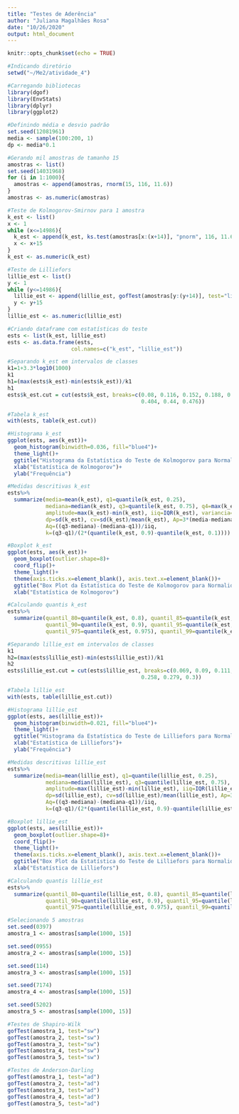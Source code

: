 ---
title: "Testes de Aderência"
author: "Juliana Magalhães Rosa"
date: "10/26/2020"
output: html_document
---

```{r setup, include=FALSE}
knitr::opts_chunk$set(echo = TRUE)
```

```{r}
#Indicando diretório
setwd("~/Me2/atividade_4")
```

```{r}
#Carregando bibliotecas
library(dgof)
library(EnvStats)
library(dplyr)
library(ggplot2)
```

```{r}
#Definindo média e desvio padrão
set.seed(12081961)
media <- sample(100:200, 1)
dp <- media*0.1
```

```{r}
#Gerando mil amostras de tamanho 15
amostras <- list()
set.seed(14031968)
for (i in 1:1000){
  amostras <- append(amostras, rnorm(15, 116, 11.6))
}
amostras <- as.numeric(amostras)
```

```{r}
#Teste de Kolmogorov-Smirnov para 1 amostra
k_est <- list()
x <- 1
while (x<=14986){
  k_est <- append(k_est, ks.test(amostras[x:(x+14)], "pnorm", 116, 11.6)[1])
  x <- x+15
}
k_est <- as.numeric(k_est)
```

```{r}
#Teste de Lilliefors
lillie_est <- list()
y <- 1
while (y<=14986){
  lillie_est <- append(lillie_est, gofTest(amostras[y:(y+14)], test="lillie")[6])
  y <- y+15
}
lillie_est <- as.numeric(lillie_est)
```

```{r}
#Criando dataframe com estatísticas do teste
ests <- list(k_est, lillie_est)
ests <- as.data.frame(ests, 
                    col.names=c("k_est", "lillie_est"))
```

```{r}
#Separando k_est em intervalos de classes
k1=1+3.3*log10(1000)
k1
h1=(max(ests$k_est)-min(ests$k_est))/k1
h1
ests$k_est.cut = cut(ests$k_est, breaks=c(0.08, 0.116, 0.152, 0.188, 0.224, 0.26, 0.296, 0.332, 0.368,
                                          0.404, 0.44, 0.476))
```

```{r}
#Tabela k_est
with(ests, table(k_est.cut))
```

```{r}
#Histograma k_est
ggplot(ests, aes(k_est))+
  geom_histogram(binwidth=0.036, fill="blue4")+
  theme_light()+
  ggtitle("Histograma da Estatística do Teste de Kolmogorov para Normalidade")+
  xlab("Estatística de Kolmogorov")+
  ylab("Frequência")
```

```{r}
#Medidas descritivas k_est
ests%>%
  summarize(media=mean(k_est), q1=quantile(k_est, 0.25),
            mediana=median(k_est), q3=quantile(k_est, 0.75), q4=max(k_est),
            amplitude=max(k_est)-min(k_est), iiq=IQR(k_est), variancia=var(k_est),
            dp=sd(k_est), cv=sd(k_est)/mean(k_est), Ap=3*(media-mediana)/dp,
            Aq=((q3-mediana)-(mediana-q1))/iiq,
            k=(q3-q1)/(2*(quantile(k_est, 0.9)-quantile(k_est, 0.1))))
```

```{r}
#Boxplot k_est
ggplot(ests, aes(k_est))+
  geom_boxplot(outlier.shape=8)+
  coord_flip()+
  theme_light()+
  theme(axis.ticks.x=element_blank(), axis.text.x=element_blank())+
  ggtitle("Box Plot da Estatística do Teste de Kolmogorov para Normalidade")+
  xlab("Estatística de Kolmogorov")
```

```{r}
#Calculando quantis k_est
ests%>%
  summarize(quantil_80=quantile(k_est, 0.8), quantil_85=quantile(k_est, 0.85),
            quantil_90=quantile(k_est, 0.9), quantil_95=quantile(k_est, 0.95),
            quantil_975=quantile(k_est, 0.975), quantil_99=quantile(k_est, 0.99))
```

```{r}
#Separando lillie_est em intervalos de classes
k1
h2=(max(ests$lillie_est)-min(ests$lillie_est))/k1
h2
ests$lillie_est.cut = cut(ests$lillie_est, breaks=c(0.069, 0.09, 0.111, 0.132, 0.153, 0.174, 0.195, 0.216, 0.237,
                                          0.258, 0.279, 0.3))
```

```{r}
#Tabela lillie_est
with(ests, table(lillie_est.cut))
```

```{r}
#Histograma lillie_est
ggplot(ests, aes(lillie_est))+
  geom_histogram(binwidth=0.021, fill="blue4")+
  theme_light()+
  ggtitle("Histograma da Estatística do Teste de Lilliefors para Normalidade")+
  xlab("Estatística de Lilliefors")+
  ylab("Frequência")
```

```{r}
#Medidas descritivas lillie_est
ests%>%
  summarize(media=mean(lillie_est), q1=quantile(lillie_est, 0.25),
            mediana=median(lillie_est), q3=quantile(lillie_est, 0.75), q4=max(lillie_est),
            amplitude=max(lillie_est)-min(lillie_est), iiq=IQR(lillie_est), variancia=var(lillie_est),
            dp=sd(lillie_est), cv=sd(lillie_est)/mean(lillie_est), Ap=3*(media-mediana)/dp,
            Aq=((q3-mediana)-(mediana-q1))/iiq,
            k=(q3-q1)/(2*(quantile(lillie_est, 0.9)-quantile(lillie_est, 0.1))))
```

```{r}
#Boxplot lillie_est
ggplot(ests, aes(lillie_est))+
  geom_boxplot(outlier.shape=8)+
  coord_flip()+
  theme_light()+
  theme(axis.ticks.x=element_blank(), axis.text.x=element_blank())+
  ggtitle("Box Plot da Estatística do Teste de Lilliefors para Normalidade")+
  xlab("Estatística de Lilliefors")
```

```{r}
#Calculando quantis lillie_est
ests%>%
  summarize(quantil_80=quantile(lillie_est, 0.8), quantil_85=quantile(lillie_est, 0.85),
            quantil_90=quantile(lillie_est, 0.9), quantil_95=quantile(lillie_est, 0.95),
            quantil_975=quantile(lillie_est, 0.975), quantil_99=quantile(lillie_est, 0.99))
```

```{r}
#Selecionando 5 amostras
set.seed(0397)
amostra_1 <- amostras[sample(1000, 15)]

set.seed(0955)
amostra_2 <- amostras[sample(1000, 15)]

set.seed(114)
amostra_3 <- amostras[sample(1000, 15)]

set.seed(7174)
amostra_4 <- amostras[sample(1000, 15)]

set.seed(5202)
amostra_5 <- amostras[sample(1000, 15)]
```

```{r}
#Testes de Shapiro-Wilk
gofTest(amostra_1, test="sw")
gofTest(amostra_2, test="sw")
gofTest(amostra_3, test="sw")
gofTest(amostra_4, test="sw")
gofTest(amostra_5, test="sw")
```

```{r}
#Testes de Anderson-Darling
gofTest(amostra_1, test="ad")
gofTest(amostra_2, test="ad")
gofTest(amostra_3, test="ad")
gofTest(amostra_4, test="ad")
gofTest(amostra_5, test="ad")
```
